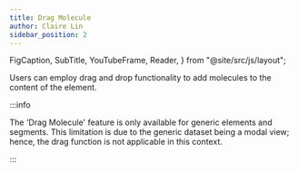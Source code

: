 ```yaml
---
title: Drag Molecule
author: Claire Lin
sidebar_position: 2
---
```


  FigCaption,
  SubTitle,
  YouTubeFrame,
  Reader,
} from "@site/src/js/layout";

<SubTitle text="Drag Molecule to Element/Segment" />
<Reader text="User" />

Users can employ drag and drop functionality to add molecules to the content of the element.

:::info

The 'Drag Molecule' feature is only available for generic elements and segments. This limitation is due to the generic dataset being a modal view; hence, the drag function is not applicable in this context.

:::
